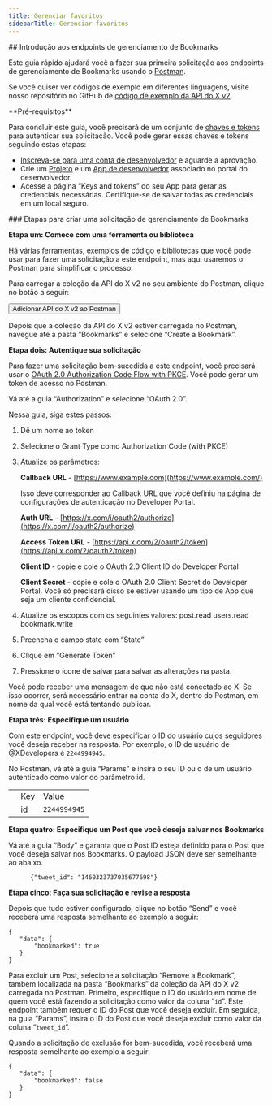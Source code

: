 ```yaml
---
title: Gerenciar favoritos
sidebarTitle: Gerenciar favoritos
---
```



<div id="getting-started-with-the-manage-bookmarks-endpoints">
  ## Introdução aos endpoints de gerenciamento de Bookmarks
</div>

Este guia rápido ajudará você a fazer sua primeira solicitação aos endpoints de gerenciamento de Bookmarks usando o [Postman](/pt-BR/tutorials/postman-getting-started).

Se você quiser ver códigos de exemplo em diferentes linguagens, visite nosso repositório no GitHub de [código de exemplo da API do X v2](https://github.com/xdevplatform/Twitter-API-v2-sample-code).

<Note>
  **Pré-requisitos**

  Para concluir este guia, você precisará de um conjunto de [chaves e tokens](/pt-BR/resources/fundamentals/authentication) para autenticar sua solicitação. Você pode gerar essas chaves e tokens seguindo estas etapas:

  - [Inscreva-se para uma conta de desenvolvedor](https://developer.x.com/en/apply-for-access) e aguarde a aprovação.
  - Crie um [Projeto](/pt-BR/resources/fundamentals/projects) e um [App de desenvolvedor](/pt-BR/resources/fundamentals/developer-apps) associado no portal do desenvolvedor.
  - Acesse a página “Keys and tokens” do seu App para gerar as credenciais necessárias. Certifique-se de salvar todas as credenciais em um local seguro.
</Note>

<div id="steps-to-build-a-manage-bookmarks-request">
  ### Etapas para criar uma solicitação de gerenciamento de Bookmarks
</div>

**Etapa um: Comece com uma ferramenta ou biblioteca**

Há várias ferramentas, exemplos de código e bibliotecas que você pode usar para fazer uma solicitação a este endpoint, mas aqui usaremos o Postman para simplificar o processo.

Para carregar a coleção da API do X v2 no seu ambiente do Postman, clique no botão a seguir:

<Button href="https://app.getpostman.com/run-collection/9956214-784efcda-ed4c-4491-a4c0-a26470a67400">
  Adicionar API do X v2 ao Postman
</Button>

Depois que a coleção da API do X v2 estiver carregada no Postman, navegue até a pasta “Bookmarks” e selecione “Create a Bookmark”.

**Etapa dois: Autentique sua solicitação**

Para fazer uma solicitação bem-sucedida a este endpoint, você precisará usar o [OAuth 2.0 Authorization Code Flow with PKCE](/pt-BR/resources/fundamentals/authentication#oauth-2-0-authorization-code-flow-with-pkce-3). Você pode gerar um token de acesso no Postman.

Vá até a guia “Authorization” e selecione “OAuth 2.0”.

Nessa guia, siga estes passos:

1. Dê um nome ao token

2. Selecione o Grant Type como Authorization Code (with PKCE)

3. Atualize os parâmetros:

   **Callback URL** - [https://www.example.com](https://www.example.com/)

   Isso deve corresponder ao Callback URL que você definiu na página de configurações de autenticação no Developer Portal.

   **Auth URL** - [https://x.com/i/oauth2/authorize](https://x.com/i/oauth2/authorize)

   **Access Token URL** - [https://api.x.com/2/oauth2/token](https://api.x.com/2/oauth2/token)

   **Client ID** - copie e cole o OAuth 2.0 Client ID do Developer Portal

   **Client Secret** - copie e cole o OAuth 2.0 Client Secret do Developer Portal. Você só precisará disso se estiver usando um tipo de App que seja um cliente confidencial.

4. Atualize os escopos com os seguintes valores: post.read users.read bookmark.write

5. Preencha o campo state com “State”

6. Clique em “Generate Token”

7. Pressione o ícone de salvar para salvar as alterações na pasta.

Você pode receber uma mensagem de que não está conectado ao X. Se isso ocorrer, será necessário entrar na conta do X, dentro do Postman, em nome da qual você está tentando publicar.

**Etapa três: Especifique um usuário**

Com este endpoint, você deve especificar o ID do usuário cujos seguidores você deseja receber na resposta. Por exemplo, o ID de usuário de @XDevelopers é `2244994945`.

No Postman, vá até a guia “Params” e insira o seu ID ou o de um usuário autenticado como valor do parâmetro id.

|     |     |     |
| :--- | :--- | :--- |
|     | Key | Value |
|     | id  | `2244994945` |

**Etapa quatro: Especifique um Post que você deseja salvar nos Bookmarks**

Vá até a guia “Body” e garanta que o Post ID esteja definido para o Post que você deseja salvar nos Bookmarks. O payload JSON deve ser semelhante ao abaixo.

```
      {"tweet_id": "1460323737035677698"}
```

**Etapa cinco: Faça sua solicitação e revise a resposta**

Depois que tudo estiver configurado, clique no botão “Send” e você receberá uma resposta semelhante ao exemplo a seguir:

```
{
   "data": {
       "bookmarked": true
   }
}
```

Para excluir um Post, selecione a solicitação “Remove a Bookmark”, também localizada na pasta “Bookmarks” da coleção da API do X v2 carregada no Postman. Primeiro, especifique o ID do usuário em nome de quem você está fazendo a solicitação como valor da coluna “`id`”. Este endpoint também requer o ID do Post que você deseja excluir. Em seguida, na guia “Params”, insira o ID do Post que você deseja excluir como valor da coluna “`tweet_id`”.

Quando a solicitação de exclusão for bem-sucedida, você receberá uma resposta semelhante ao exemplo a seguir:

```
{
   "data": {
       "bookmarked": false
   }
}
```